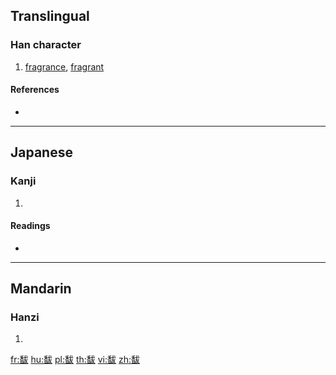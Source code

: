 {{character info/new}}
==Translingual==

===Han character===
{{Han char|rn=186|rad=香|as=05|sn=14|four=|canj=HAIKE,HAIKK}}

# [[fragrance]], [[fragrant]]

====References====
* {{Han ref|kx=1429.060|dkj=44525|dj=1955.080|hdz=74423.070|uh=999B|ud=39323}}

----

==Japanese==

===Kanji===
{{ja-kanji|grade=|rs=香05}}

# {{defn|lang=ja|sort=香05}}

====Readings====
* {{ja-readings|on=[[はつ]] (hatsu), [[ばち]] (bachi), [[へつ]] (hetsu), [[へち]] (hechi)|kun=[[におい]] (nioi), [[こうばしい]] (koubashii)}}

----

==Mandarin==

===Hanzi===
{{cmn-hanzi|pin=[[bá]] ([[ba2]])|wg=pa<sup>2</sup>}}

# {{defn|lang=cmn|sort=香05}}

[[fr:馛]]
[[hu:馛]]
[[pl:馛]]
[[th:馛]]
[[vi:馛]]
[[zh:馛]]